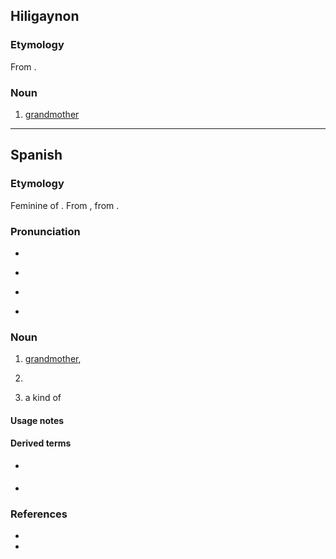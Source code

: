==Hiligaynon==

===Etymology===
From {{bor|hil|es|abuela}}.

===Noun===
{{hil-noun|abuéla}}

# [[grandmother]]

----

==Spanish==

===Etymology===
Feminine of {{m|es|abuelo}}. From {{inh|es|VL.|*aviōla}}, from {{inh|es|la|avia}}. {{coglist|es|*aviōla}}

===Pronunciation===
* {{es-IPA}}
* {{q|dialectal}} {{es-IPA|ahuela}}
* {{q|dialectal}} {{es-IPA|agüela}}
* {{rhymes|es|ela}}

===Noun===
{{es-noun|f|m=abuelo}}

# [[grandmother]], {{feminine noun of|es|abuelo}}
# {{lb|es|colloquial}} {{l|en|old woman}}
# {{lb|es|Mexico}} a kind of {{l|en|flying ant}} {{sense stub|es}}

====Usage notes====
{{es-note-noun-mf|abuelo}}

====Derived terms====
* {{l|es|abuelita}} {{gloss|diminutive}}
* {{l|es|éramos pocos y parió la abuela}}

===References===
* {{R:DRAE}}
* {{R:Schoenhals 1988|page=211}}

{{top|es|Family members|Female|Ants}}